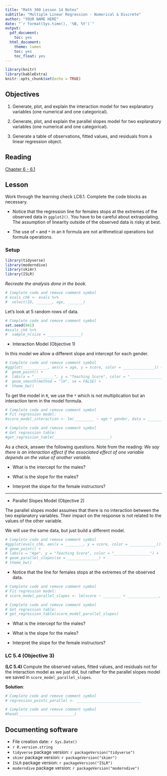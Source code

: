 ```yaml
---
title: "Math 300 Lesson 14 Notes"
subtitle: "Multiple Linear Regression - Numerical & Discrete"
author: "YOUR NAME HERE"
date: "`r format(Sys.time(), '%B, %Y')`"
output:
  pdf_document:
    toc: yes
  html_document:
    theme: lumen
    toc: yes
    toc_float: yes
---
```



```r
library(knitr)
library(kableExtra)
knitr::opts_chunk$set(echo = TRUE)
```

## Objectives

1. Generate, plot, and explain the interaction model for two explanatory variables (one numerical and one categorical).

2. Generate, plot, and explain the parallel slopes model for two explanatory variables (one numerical and one categorical). 

3. Generate a table of observations, fitted values, and residuals from a linear regression object.  

## Reading 

[Chapter 6 - 6.1](https://moderndive.com/6-multiple-regression.html)

## Lesson 

Work through the learning check LC6.1. Complete the code blocks as necessary.  

+ Notice that the regression line for females stops at the extremes of the observed data in `ggplot2()`. You have to be careful about extrapolating. The assumption of linearity outside of the observed data is risky at best. 

+ The use of `+` and `*` in an `R` formula are not arithmetical operations but formula operations. 

### Setup

```r
library(tidyverse)
library(moderndive)
library(skimr)
library(ISLR)
``` 

*Recreate the analysis done in the book.*

```r
# Complete code and remove comment symbol
# evals_ch6 <- evals %>%
#  select(ID, _______, age, _______)
```

Let's look at 5 random rows of data.

```r
# Complete code and remove comment symbol
set.seed(941)
#evals_ch6 %>%
#  sample_n(size = _______________) 
```


- Interaction Model (Objective 1)

In this model we allow a different slope and intercept for each gender. 

```r
# Complete code and remove comment symbol
#ggplot(___________, aes(x = age, y = score, color = ______________)) +
#  geom_point() +
#  labs(x = "_________", y = "Teaching Score", color = "_______________") +
#  geom_smooth(method = "lm", se = FALSE) +
#  theme_bw()
```

To get the model in `R`, we use the `*` which is not multiplication but an interaction term in the model formula.

```r
# Complete code and remove comment symbol
# Fit regression model:
#score_model_interaction <- lm(_________ ~ age * gender, data = ____________)
```


```r
# Complete code and remove comment symbol
# Get regression table:
#get_regression_table(_________________________)
```



As a check, answer the following questions. Note from the reading: *We say there is an interaction effect if the associated effect of one variable depends on the value of another variable.* 

+ What is the intercept for the males?  


+ What is the slope for the males?  


+ Interpret the slope for the female instructors?  

*** 

- Parallel Slopes Model (Objective 2)

The parallel slopes model assumes that there is no interaction between the two explanatory variables. Their impact on the response is not related to the values of the other variable. 

We will use the same data, but just build a different model.

```r
# Complete code and remove comment symbol
#ggplot(evals_ch6, aes(x = ________, y = score, color = ____________)) +
# geom_point() +
# labs(x = "Age", y = "Teaching Score", color = "________________") +
# geom_parallel_slopes(se = ______________) +
# theme_bw()
```

+ Notice that the line for females stops at the extremes of the observed data.

```r
# Complete code and remove comment symbol
# Fit regression model:
# score_model_parallel_slopes <- lm(score ~ ________ + ______________, data = evals_ch6)
```


```r
# Complete code and remove comment symbol
# Get regression table:
# get_regression_table(score_model_parallel_slopes)
```

+ What is the intercept for the males?  


+ What is the slope for the males?  


+ Interpret the slope for the female instructors?  

### LC 5.4 (Objective 3)

**(LC 5.4)** Compute the observed values, fitted values, and residuals not for the interaction model as we just did, but rather for the parallel slopes model we saved in `score_model_parallel_slopes`.

**Solution**: 

```r
# Complete code and remove comment symbol
# regression_points_parallel <- _____________________________
```


```r
# Complete code and remove comment symbol
#head(_________________________)
```



## Documenting software 

  * File creation date: `r Sys.Date()`
  * `r R.version.string`
  * `tidyverse` package version: `r packageVersion("tidyverse")`
  * `skimr` package version: `r packageVersion("skimr")`
  * `ISLR` package version: `r packageVersion("ISLR")`  
  * `moderndive` package version: `r packageVersion("moderndive")`
